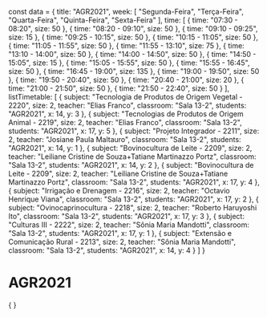 const data = {
  title: "AGR2021",
  week: [
    "Segunda-Feira",
    "Terça-Feira",
    "Quarta-Feira",
    "Quinta-Feira",
    "Sexta-Feira"
  ],
  time: [
    {
      time: "07:30 - 08:20",
      size: 50
    },
    {
      time: "08:20 - 09:10",
      size: 50
    },
    {
      time: "09:10 - 09:25",
      size: 15
    },
    {
      time: "09:25 - 10:15",
      size: 50
    },
    {
      time: "10:15 - 11:05",
      size: 50
    },
    {
      time: "11:05 - 11:55",
      size: 50
    },
    {
      time: "11:55 - 13:10",
      size: 75
    },
    {
      time: "13:10 - 14:00",
      size: 50
    },
    {
      time: "14:00 - 14:50",
      size: 50
    },
    {
      time: "14:50 - 15:05",
      size: 15
    },
    {
      time: "15:05 - 15:55",
      size: 50
    },
    {
      time: "15:55 - 16:45",
      size: 50
    },
    {
      time: "16:45 - 19:00",
      size: 135
    },
    {
      time: "19:00 - 19:50",
      size: 50
    },
    {
      time: "19:50 - 20:40",
      size: 50
    },
    {
      time: "20:40 - 21:00",
      size: 20
    },
    {
      time: "21:00 - 21:50",
      size: 50
    },
    {
      time: "21:50 - 22:40",
      size: 50
    }
  ],
  listTimetable: [
    {
      subject: "Tecnologia de Produtos de Origem Vegetal - 2220",
      size: 2,
      teacher: "Elias Franco",
      classroom: "Sala 13-2",
      students: "AGR2021",
      x: 14,
      y: 3
    },
    {
      subject: "Tecnologias de Produtos de Origem Animal - 2219",
      size: 2,
      teacher: "Elias Franco",
      classroom: "Sala 13-2",
      students: "AGR2021",
      x: 17,
      y: 5
    },
    {
      subject: "Projeto Integrador - 2211",
      size: 2,
      teacher: "Josiane Paula Maltauro",
      classroom: "Sala 13-2",
      students: "AGR2021",
      x: 14,
      y: 1
    },
    {
      subject: "Bovinocultura de Leite - 2209",
      size: 2,
      teacher: "Leiliane Cristine de Souza+Tatiane Martinazzo Portz",
      classroom: "Sala 13-2",
      students: "AGR2021",
      x: 14,
      y: 2
    },
    {
      subject: "Bovinocultura de Leite - 2209",
      size: 2,
      teacher: "Leiliane Cristine de Souza+Tatiane Martinazzo Portz",
      classroom: "Sala 13-2",
      students: "AGR2021",
      x: 17,
      y: 4
    },
    {
      subject: "Irrigação e Drenagem - 2216",
      size: 2,
      teacher: "Octavio Henrique Viana",
      classroom: "Sala 13-2",
      students: "AGR2021",
      x: 17,
      y: 2
    },
    {
      subject: "Ovinocaprinocultura - 2218",
      size: 2,
      teacher: "Roberto Haruyoshi Ito",
      classroom: "Sala 13-2",
      students: "AGR2021",
      x: 17,
      y: 3
    },
    {
      subject: "Culturas III - 2222",
      size: 2,
      teacher: "Sônia Maria Mandotti",
      classroom: "Sala 13-2",
      students: "AGR2021",
      x: 17,
      y: 1
    },
    {
      subject: "Extensão e Comunicação Rural - 2213",
      size: 2,
      teacher: "Sônia Maria Mandotti",
      classroom: "Sala 13-2",
      students: "AGR2021",
      x: 14,
      y: 4
    }
  ]
}

# AGR2021

<div>
    {
        <Grid
            title={data.title}
            weekDays={data.week}
            time={data.time}
            listClasses={data.listTimetable}
        />
    }
</div>